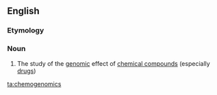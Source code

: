 ==English==
{{wikipedia}}

===Etymology===
{{prefix|chemo|genomics|lang=en}}

===Noun===
{{en-noun|-}}

# {{label|en|medicine|genetics}} The study of the [[genomic]] effect of [[chemical compound]]s (especially [[drug]]s)

[[ta:chemogenomics]]